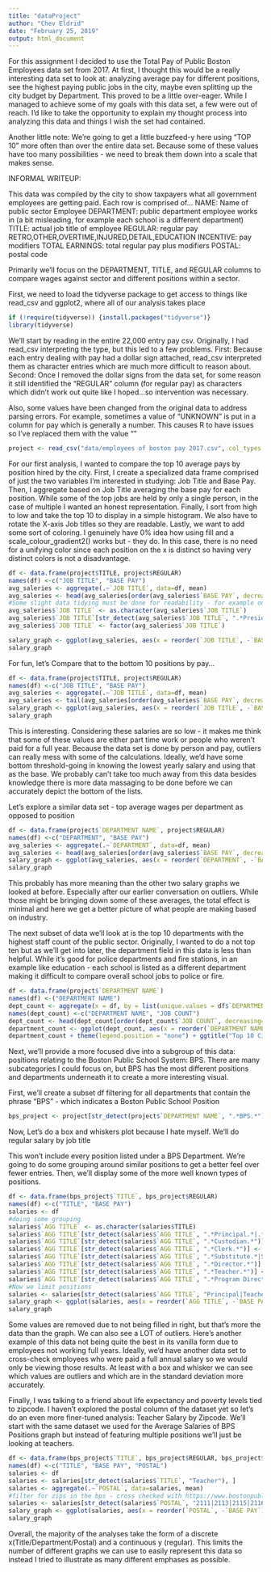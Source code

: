 ```yaml
---
title: "dataProject"
author: "Chev Eldrid"
date: "February 25, 2019"
output: html_document
---
```

For this assignment I decided to use the Total Pay of Public Boston Employees data set from 2017. At first, I thought this would be a really interesting data set to look at: analyzing average pay for different positions, see the highest paying public jobs in the city, maybe even splitting up the city budget by Department. This proved to be a little over-eager. While I managed to achieve some of my goals with this data set, a few were out of reach. I'd like to take the opportunity to explain my thought process into analyzing this data and things I wish the set had contained.

Another little note: We're going to get a little buzzfeed-y here using "TOP 10" more often than over the entire data set. Because some of these values have too many possibilities - we need to break them down into a scale that makes sense.

INFORMAL WRITEUP:

This data was compiled by the city to show taxpayers what all government employees are getting paid.
Each row is comprised of...
NAME: Name of public sector Employee
DEPARTMENT: public department employee works in (a bit misleading, for example each school is a different department)
TITLE: actual job title of employee
REGULAR: regular pay
RETRO,OTHER,OVERTIME,INJURED,DETAIL,EDUCATION INCENTIVE: pay modifiers
TOTAL EARNINGS: total regular pay plus modifiers
POSTAL: postal code

Primarily we'll focus on the DEPARTMENT, TITLE, and REGULAR columns to compare wages against sector and different positions within a sector.

First, we need to load the tidyverse package to get access to things like read_csv and ggplot2, where all of our analysis takes place
```r
if (!require(tidyverse)) {install.packages("tidyverse")}
library(tidyverse)
```

We'll start by reading in the entire 22,000 entry pay csv. Originally, I had read_csv interpreting the type, but this led to a few problems. First: Because each entry dealing with pay had a dollar sign attached, read_csv interpreted them as character entries which are much more difficult to reason about. Second: Once I removed the dollar signs from the data set, for some reason it still identified the "REGULAR" column (for regular pay) as characters which didn't work out quite like I hoped...so intervention was necessary.

Also, some values have been changed from the original data to address parsing errors. For example, sometimes a value of "UNKNOWN" is put in a column for pay which is generally a number. This causes R to have issues so I've replaced them with the value ""
```r
project <- read_csv("data/employees of boston pay 2017.csv", col_types = "cccnnnnnnnnn")
```

For our first analysis, I wanted to compare the top 10 average pays by position hired by the city. First, I create a specialized data frame comprised of just the two variables I'm interested in studying: Job Title and Base Pay. 
Then, I aggregate based on Job Title averaging the base pay for each position. While some of the top jobs are held by only a single person, in the case of multiple I wanted an honest representation.
Finally, I sort from high to low and take the top 10 to display in a simple histogram. We also have to rotate the X-axis Job titles so they are readable. Lastly, we want to add some sort of coloring. I genuinely have 0% idea how using fill and a scale_colour_gradient2() works but - they do. In this case, there is no need for a unifying color since each position on the x is distinct so having very distinct colors is not a disadvantage. 

```r
df <- data.frame(project$TITLE, project$REGULAR)
names(df) <-c("JOB TITLE", "BASE PAY")
avg_saleries <- aggregate(.~`JOB TITLE`, data=df, mean)
avg_saleries <- head(avg_saleries[order(avg_saleries$`BASE PAY`, decreasing=TRUE), ], n=10)
#Some slight data tidying must be done for readability - for example one of the top jobs, President, is specifically president of bpl but that's not mentioned in the job title so we need to add it
avg_saleries$`JOB TITLE` <- as.character(avg_saleries$`JOB TITLE`)
avg_saleries$`JOB TITLE`[str_detect(avg_saleries$`JOB TITLE`, ".*President.*")] <- "BPL President"
avg_saleries$`JOB TITLE` <- factor(avg_saleries$`JOB TITLE`)

salary_graph <- ggplot(avg_saleries, aes(x = reorder(`JOB TITLE`, -`BASE PAY`), y = `BASE PAY`, fill=`JOB TITLE`)) + geom_col() + scale_colour_gradient2() + theme(axis.text.x = element_text(angle = 90, hjust = 1), legend.position = "none") + ggtitle("Top 10 Salaries of City Employees") + xlab("Position Name") + ylab("Base Salary")
salary_graph

```

For fun, let's Compare that to the bottom 10 positions by pay...
```r
df <- data.frame(project$TITLE, project$REGULAR)
names(df) <-c("JOB TITLE", "BASE PAY")
avg_saleries <- aggregate(.~`JOB TITLE`, data=df, mean)
avg_saleries <- tail(avg_saleries[order(avg_saleries$`BASE PAY`, decreasing=TRUE), ], n=10)
salary_graph <- ggplot(avg_saleries, aes(x = reorder(`JOB TITLE`, -`BASE PAY`), y = `BASE PAY`, fill=`JOB TITLE`)) + geom_col() + scale_colour_gradient2() + theme(axis.text.x = element_text(angle = 90, hjust = 1), legend.position = "none") + ggtitle("Bottom 10 Salaries of City Employees") + xlab("Position Name") + ylab("Base Salary")
salary_graph

```

This is interesting. Considering these salaries are so low - it makes me think that some of these values are either part time work or people who weren't paid for a full year. Because the data set is done by person and pay, outliers can really mess with some of the calculations. Ideally, we'd have some bottom threshold-going in knowing the lowest yearly salary and using that as the base. We probably can't take too much away from this data besides knowledge there is more data massaging to be done before we can accurately depict the bottom of the lists.

Let's explore a similar data set - top average wages per department as opposed to position
```r
df <- data.frame(project$`DEPARTMENT NAME`, project$REGULAR)
names(df) <-c("DEPARTMENT", "BASE PAY")
avg_saleries <- aggregate(.~`DEPARTMENT`, data=df, mean)
avg_saleries <- head(avg_saleries[order(avg_saleries$`BASE PAY`, decreasing=TRUE), ], n=10)
salary_graph <- ggplot(avg_saleries, aes(x = reorder(`DEPARTMENT`, -`BASE PAY`), y = `BASE PAY`, fill=`DEPARTMENT`)) + geom_col() + scale_colour_gradient2() + theme(axis.text.x = element_text(angle = 90, hjust = 1), legend.position = "none") + ggtitle("Top 10 Average Salaries of City Departments") + xlab("Department") + ylab("Average Base Salary")
salary_graph

```

This probably has more meaning than the other two salary graphs we looked at before. Especially after our earlier conversation on outliers. While those might be bringing down some of these averages, the total effect is minimal and here we get a better picture of what people are making based on industry.

The next subset of data we'll look at is the top 10 departments with the highest staff count of the public sector. Originally, I wanted to do a not top ten but as we'll get into later, the department field in this data is less than helpful. While it's good for police departments and fire stations, in an example like education - each school is listed as a different department making it difficult to compare overall school jobs to police or fire. 
```r
df <- data.frame(project$`DEPARTMENT NAME`)
names(df) <-("DEPARTMENT NAME")
dept_count <- aggregate(x = df, by = list(unique.values = df$`DEPARTMENT NAME`), FUN = length)
names(dept_count) <-c("DEPARTMENT NAME", "JOB COUNT")
dept_count <- head(dept_count[order(dept_count$`JOB COUNT`, decreasing=TRUE), ], n=10)
department_count <- ggplot(dept_count, aes(x = reorder(`DEPARTMENT NAME`, `JOB COUNT`), y=`JOB COUNT`, fill=`JOB COUNT`)) + geom_col() + scale_color_gradient2(low = "red", mid = "white", high = "blue", midpoint = median(dept_count$`JOB COUNT`)) + coord_flip()
department_count + theme(legend.position = "none") + ggtitle("Top 10 City Departments by Employee Count") + xlab("Department") + ylab("Total Number of Employees")

```

Next, we'll provide a more focused dive into a subgroup of this data: positions relating to the Boston Public School System: BPS. There are many subcategories I could focus on, but BPS has the most different positions and departments underneath it to create a more interesting visual.

First, we'll create a subset df filtering for all departments that contain the phrase "BPS" - which indicates a Boston Public School Position

```r
bps_project <- project[str_detect(project$`DEPARTMENT NAME`, ".*BPS.*"), ]
```

Now, Let's do a box and whiskers plot because I hate myself. We'll do regular salary by job title

This won't include every position listed under a BPS Department. We're going to do some grouping around similar positions to get a better feel over fewer entries. Then, we'll display some of the more well known types of positions.
```r
df <- data.frame(bps_project$`TITLE`, bps_project$REGULAR)
names(df) <-c("TITLE", "BASE PAY")
salaries <- df
#doing some grouping
salaries$`AGG TITLE` <- as.character(salaries$TITLE)
salaries$`AGG TITLE`[str_detect(salaries$`AGG TITLE`, ".*Principal.*|.*Headmaster*")] <- "Principal"
salaries$`AGG TITLE`[str_detect(salaries$`AGG TITLE`, ".*Custodian.*")] <- "Custodian"
salaries$`AGG TITLE`[str_detect(salaries$`AGG TITLE`, ".*Clerk.*")] <- "Clerk"
salaries$`AGG TITLE`[str_detect(salaries$`AGG TITLE`, ".*Substitute.*|Sub .*")] <- "Substitute"
salaries$`AGG TITLE`[str_detect(salaries$`AGG TITLE`, ".*Director.*")] <- "Director"
salaries$`AGG TITLE`[str_detect(salaries$`AGG TITLE`, ".*Teacher.*")] <- "Teacher"
salaries$`AGG TITLE`[str_detect(salaries$`AGG TITLE`, ".*Program Director.*|.*Prog Director.*")] <- "Program Director"
#Now we limit positions
salaries <- salaries[str_detect(salaries$`AGG TITLE`, "Principal|Teacher|Custodian|Clerk|Substitute|Director|Program Director"), ]
salary_graph <- ggplot(salaries, aes(x = reorder(`AGG TITLE`, -`BASE PAY`), y = `BASE PAY`, fill=`AGG TITLE`)) + geom_boxplot() + ggtitle("Average Salaries of BPS Positions") + xlab("Title") + ylab("Base Salary")
salary_graph
```

Some values are removed due to not being filled in right, but that's more the data than the graph. We can also see a LOT of outliers. Here's another example of this data not being quite the best in its vanilla form due to employees not working full years. Ideally, we'd have another data set to cross-check employees who were paid a full annual salary so we would only be viewing those results. At least with a box and whisker we can see which values are outliers and which are in the standard deviation more accurately.

Finally, I was talking to a friend about life expectancy and poverty levels tied to zipcode. I haven't explored the postal column of the dataset yet so let's do an even more finer-tuned analysis: Teacher Salary by Zipcode. We'll start with the same dataset we used for the Average Salaries of BPS Positions graph but instead of featuring multiple positions we'll just be looking at teachers.

```r
df <- data.frame(bps_project$`TITLE`, bps_project$REGULAR, bps_project$POSTAL)
names(df) <-c("TITLE", "BASE PAY", "POSTAL")
salaries <- df
salaries <- salaries[str_detect(salaries$`TITLE`, "Teacher"), ]
salaries <- aggregate(.~`POSTAL`, data=salaries, mean)
#filter for zips in the bps - cross checked with https://www.bostonpublicschools.org/Page/628
salaries <- salaries[str_detect(salaries$`POSTAL`, "2111|2113|2115|2116|2118|2119|2120|2121|2122|2124|2125|2126|2127|2128|2129|2130|2131|2132|2134|2135|2136"), ]
salary_graph <- ggplot(salaries, aes(x = reorder(`POSTAL`, -`BASE PAY`), y = `BASE PAY`)) + geom_col(fill="#ff4444") + ggtitle("Average Salaries of Teachers by Zipcode") + xlab("Zipcode") + ylab("Base Salary") + theme(axis.text.x = element_text(angle = 90, hjust = 1), legend.position = "none")
salary_graph
```

Overall, the majority of the analyses take the form of a discrete x(Title/Department/Postal) and a continuous y (regular). This limits the number of different graphs we can use to easily represent this data so instead I tried to illustrate as many different emphases as possible.